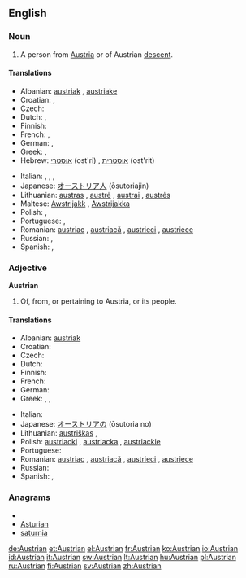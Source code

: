 ==English==

===Noun===
{{en-noun}}

# A person from [[Austria]] or of Austrian [[descent]].

====Translations====
{{trans-top|Austrian person}}
* Albanian: [[austriak]] {{m}}, [[austriake]] {{f}}
* Croatian: {{t+|hr|Austrijanac|m|alt=Austrijánac}}, {{t+|hr|Austrijanka|f|alt=Austrìjānka}}
* Czech: {{t-|cs|Rakušan|m}}
* Dutch: {{t+|nl|Oostenrijker|m}}, {{t+|nl|Oostenrijkse|f}}
* Finnish: {{t+|fi|itävaltalainen}}
* French: {{t+|fr|Autrichien|m}}, {{t+|fr|Autrichienne|f}}
* German: {{t+|de|Österreicher|m}}, {{t+|de|Österreicherin|f}}
* Greek: {{t+|el|Αυστριακός|m}}, {{t-|el|Αυστριακή|f}}
* Hebrew: [[אוסטרי]] (ost'ri) {{m}}, [[אוסטרית]] (ost'rit) {{f}}
{{trans-mid}}
* Italian: {{t+|it|austriaco|m}}, {{t-|it|austriaca|f}}, {{t+|it|austriaci|m|p}}, {{t+|it|austriache|f|p}}
* Japanese: [[オーストリア人]] (ōsutoriajin)
* Lithuanian: [[austras]] {{m}}, [[austrė]] {{f}}, [[austrai]] {{m|p}}, [[austrės]] {{f|p}}
* Maltese: [[Awstrijakk]] {{m}}, [[Awstrijakka]] {{f}}
* Polish: {{t+|pl|Austriak|m}}, {{t+|pl|Austriaczka|f}}
* Portuguese: {{t+|pt|austríaco|m}}, {{t-|pt|austríaca|f}}
* Romanian: [[austriac]] {{m}}, [[austriacă]] {{f}}, [[austrieci]] {{p}}, [[austriece]] {{f|p}}
* Russian: {{t+|ru|австриец|m|tr=avstríets}}, {{t+|ru|австрийка|f|tr=avstríjka}}
* Spanish: {{t+|es|austriaco}}, {{t+|es|austríaco}}
{{trans-bottom}}

===Adjective===
'''Austrian'''

# Of, from, or pertaining to Austria, or its people.

====Translations====
{{trans-top|related to Austria}}
* Albanian: [[austriak]]
* Croatian: {{t+|hr|austrijski|alt=àustrījskī}}
* Czech: {{t-|cs|rakouský|m}}
* Dutch: {{t+|nl|Oostenrijks}}
* Finnish: {{t+|fi|itävaltalainen}}
* French: {{t+|fr|autrichien}}
* German: {{t+|de|österreichisch}}
* Greek: {{t+|el|αυστριακός|m}}, {{t+|el|αυστριακή|f}}, {{t+|el|αυστριακό|n}}
{{trans-mid}}
* Italian: {{t+|it|austriaco|m}}
* Japanese: [[オーストリアの]] (ōsutoria no)
* Lithuanian: [[austriškas]] {{m}}, {{austriška}} {{f}}
* Polish: [[austriacki]] {{m}}, [[austriacka]] {{f}}, [[austriackie]] {{n}}
* Portuguese: {{t+|pt|austríaco}}
* Romanian: [[austriac]] {{m}}, [[austriacă]] {{f}}, [[austrieci]] {{m|p}}, [[austriece]] {{f|p}}
* Russian: {{t+|ru|австрийский|tr=avstríjkskij}}
* Spanish: {{t+|es|austriaco}}, {{t+|es|austríaco}}
{{trans-bottom}}


===Anagrams===
* {{alphagram|aainrstu}}
* [[Asturian#English|Asturian]]
* [[saturnia#English|saturnia]]


[[de:Austrian]]
[[et:Austrian]]
[[el:Austrian]]
[[fr:Austrian]]
[[ko:Austrian]]
[[io:Austrian]]
[[id:Austrian]]
[[it:Austrian]]
[[sw:Austrian]]
[[lt:Austrian]]
[[hu:Austrian]]
[[pl:Austrian]]
[[ru:Austrian]]
[[fi:Austrian]]
[[sv:Austrian]]
[[zh:Austrian]]